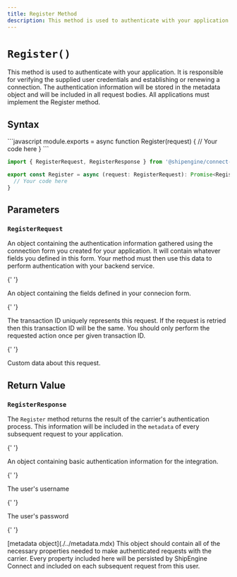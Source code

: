 ```yaml
---
title: Register Method
description: This method is used to authenticate with your application.
---
```


# `Register()`

This method is used to authenticate with your application. It is responsible for verifying the supplied user credentials and establishing or
renewing a connection. The authentication information will be stored in the metadata object and will be included in all request bodies.
All applications must implement the Register method.

## Syntax

<CodeWrapper>
```javascript
module.exports = async function Register(request) {
  // Your code here
}
```

```typescript
import { RegisterRequest, RegisterResponse } from '@shipengine/connect-carrier-api'

export const Register = async (request: RegisterRequest): Promise<RegisterResponse> => {
  // Your code here
}
```

</CodeWrapper>

## Parameters

### `RegisterRequest`

An object containing the authentication information gathered using the connection form you created for your application.
It will contain whatever fields you defined in this form. Your method must then use this data to perform authentication with your backend service.

<Reference>

{' '}

<Field name="registration_info" type="object" nullable={false}>
  <Description>An object containing the fields defined in your connecion form.</Description>
</Field>

{' '}

<Field name="transaction_id" type="string" nullable={false}>
  <Description>
    The transaction ID uniquely represents this request. If the request is retried then this transaction ID will be the
    same. You should only perform the requested action once per given transaction ID.
  </Description>
</Field>

{' '}

<Field name="metadata" type="object" nullable={true}>
  <Description>Custom data about this request.</Description>
</Field>

</Reference>

## Return Value

### `RegisterResponse`

The `Register` method returns the result of the carrier's authentication process.
This information will be included in the `metadata` of every subsequent request to your application.

<Reference>

{' '}

<Field name="credentials" type="object" required={true}>
  <Description>An object containing basic authentication information for the integration.</Description>
</Field>

{' '}

<Field name="credentials.username" type="string" required={true}>
  <Description>The user's username</Description>
</Field>

{' '}

<Field name="credentials.password" type="string" required={true}>
  <Description>The user's password</Description>
</Field>

{' '}

<Field name="metadata" required={true}>
  <Type>[metadata object](./../metadata.mdx)</Type>
  <Description>
    This object should contain all of the necessary properties needed to make authenticated requests with the carrier.
    Every property included here will be persisted by ShipEngine Connect and included on each subsequent request from
    this user.
  </Description>
</Field>

</Reference>
